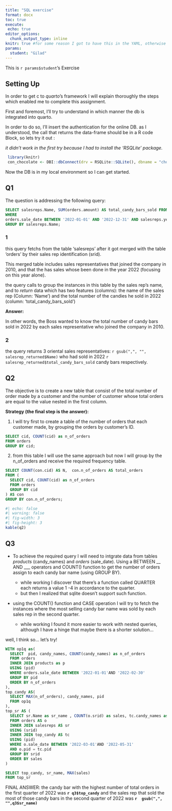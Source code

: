 ```yaml
---
title: "SQL exercise"
format: docx
toc: true
execute:
 echo: true
editor_options: 
  chunk_output_type: inline
knitr: true #for some reason I got to have this in the YAML, otherwise the parameter reference doesn't render what it's stored in the params
params: 
  student: "Gilad"
---
```


This is  `r params$student`'s Exercise


## Setting Up

In order to get c to *quarto*'s framework I will explain thoroughly the steps which enabled me to complete this assignment.

First and foremost, I'll try to understand in which manner the db is integrated into quarto.


In order to do so, I'll insert the authentication for the online DB. as I understood, the call that returns the data-frame should be in a R code Block, so lets try it out : 

*it didn't work in the first try because I had to install the 'RSQLite' package.* 

```r
 library(knitr)
 con_chocolate <- DBI::dbConnect(drv = RSQLite::SQLite(), dbname = "chocolate.sqlite")
```


Now the DB is in my local environment so I can get started. 

## Q1

The question is addressing the following query: 
```sql
SELECT salesreps.Name, SUM(orders.amount) AS total_candy_bars_sold FROM salesreps INNER JOIN orders USING (srid)
WHERE
orders.sale_date BETWEEN '2022-01-01' AND '2022-12-31' AND salesreps.year_joined = 2010
GROUP BY salesreps.Name;
```






### 1 

this query fetchs from the table 'salesreps' after it got merged with the table 'orders' by their sales rep identification (srid).

This merged table includes sales representatives that joined the company in 2010, and that the has sales whose been done in the year 2022 (focusing on this year alone).

the query calls to group the instances in this table by the sales rep's name, and to *return* data which has two features (columns): the name of the sales rep (Column: 'Name') and the total number of  the candies he sold in 2022 (column: 'total_candy_bars_sold') 


**Answer:**

In other words, the Boss wanted to know the total number of candy bars sold in 2022 by each sales representative who joined the company in 2010.







### 2 

the query returns 3 oriental sales representatives: `r gsub(",", "", salesrep_returned$Name)` who had sold in 2022 `r salesrep_returned$total_candy_bars_sold` candy bars respectively.



## Q2 

The objective is to create a new table that consist of the total number 
of order made by a customer and the number of customer whose total orders are equal to the value nested in the first column. 

**Strategy (the final step is the answer):** 

1. I will try first to create a table of the number of orders that each customer made, by grouping the orders by customer's ID.
```sql
SELECT cid, COUNT(cid) as n_of_orders
FROM orders
GROUP BY cid;
```

2. from this table I will use the same approach but now I will group by the n_of_orders and receive the required frequency table.

```sql
SELECT COUNT(con.cid) AS N,  con.n_of_orders AS total_orders
FROM (
  SELECT cid, COUNT(cid) as n_of_orders
  FROM orders 
  GROUP BY cid
) AS con 
GROUP BY con.n_of_orders;

```


```r
#| echo: false
#| warning: false
#| fig-width: 3
#| fig-height: 3
kable(q2)

```

## Q3 

* To achieve the required query I will need to intgrate data from tables *products* (candy_names) and *orders* (sale_date). Using a BETWEEN __ AND ___ operators and COUNT() function to get the number of orders assign to each candy bar name (using GROUP BY).
  + while working I discover that there's a function called QUARTER each     returns a value 1 -4  in accordance to the quarter.
  + but then I realized that sqlite doesn't support such function.
* using the COUNT() function and CASE operation I will try to fetch the instances where the most selling candy bar name was sold by each sales rep in the second quarter.

  + while working I found it more easier to work with nested queries, although I have a hinge that maybe there is a shorter solution...
  
well, I think so... let's try! 

```sql

WITH op1q as(
  SELECT  pid, candy_names, COUNT(candy_names) as n_of_orders
  FROM orders 
  INNER JOIN products as p 
  USING (pid)
  WHERE orders.sale_date BETWEEN '2022-01-01'AND '2022-02-30'
  GROUP BY pid
  ORDER BY n_of_orders
), 
top_candy AS(
  SELECT MAX(n_of_orders), candy_names, pid
  FROM op1q
),
top_sr AS (
  SELECT sr.Name as sr_name , COUNT(o.srid) as sales, tc.candy_names as top_candy
  FROM orders AS o 
  INNER JOIN salesreps AS sr
  USING (srid)
  INNER JOIN top_candy AS tc
  USING (pid)
  WHERE o.sale_date BETWEEN '2022-03-01'AND '2022-05-31'
  AND o.pid = tc.pid 
  GROUP BY srid
  ORDER BY sales
)

SELECT top_candy, sr_name, MAX(sales)
FROM top_sr

```



FINAL ANSWER: the candy bar with the highest number of total orders in the first quarter of 2022 was **`r q3$top_candy`** and the sales rep that sold the most of those candy bars in the second quarter of 2022 was **`r  gsub(",", "",q3$sr_name)`**

